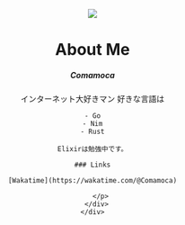 

<BaseHead title={SITE_TITLE} description={SITE_DESCRIPTION} />

<Header  />

<img src="icon.png"
class="mx-auto h-32 w-32 rounded-full md:mb-6 mt-8 md:mt-2"
/>

<main>
<h1 class="text-2xl md:text-4xl text-center my-4">About Me</h1>
<article class="prose flex justify-center mx-auto">
    <div className="border(t gray-200) w-96 m-3 p-4">
      <div
        className="block p-4 bg-white rounded-lg border border-gray-200 shadow md:p-6"
      >
        <h5 className="mb-2 text-xl font-bold tracking-tight text-gray-900 md:text-2xl dark:text-white">
          Comamoca
        </h5>
        <p className="font-normal text-gray-700">
	インターネット大好きマン  
	好きな言語は

	- Go
	- Nim
	- Rust

	Elixirは勉強中です。

	### Links

	[Wakatime](https://wakatime.com/@Comamoca)

        </p>
      </div>
    </div>

</article>
</main>

<Footer />
